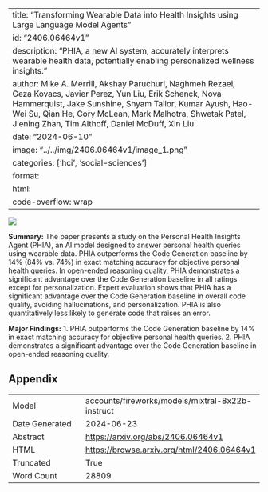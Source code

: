 
---
title: "Transforming Wearable Data into Health Insights using Large Language Model Agents"
id: "2406.06464v1"
description: "PHIA, a new AI system, accurately interprets wearable health data, potentially enabling personalized wellness insights."
author: Mike A. Merrill, Akshay Paruchuri, Naghmeh Rezaei, Geza Kovacs, Javier Perez, Yun Liu, Erik Schenck, Nova Hammerquist, Jake Sunshine, Shyam Tailor, Kumar Ayush, Hao-Wei Su, Qian He, Cory McLean, Mark Malhotra, Shwetak Patel, Jiening Zhan, Tim Althoff, Daniel McDuff, Xin Liu
date: "2024-06-10"
image: "../../img/2406.06464v1/image_1.png"
categories: ['hci', 'social-sciences']
format:
  html:
    code-overflow: wrap
---

![](../../img/2406.06464v1/image_1.png)

**Summary:**
The paper presents a study on the Personal Health Insights Agent (PHIA), an AI model designed to answer personal health queries using wearable data. PHIA outperforms the Code Generation baseline by 14% (84% vs. 74%) in exact matching accuracy for objective personal health queries. In open-ended reasoning quality, PHIA demonstrates a significant advantage over the Code Generation baseline in all ratings except for personalization. Expert evaluation shows that PHIA has a significant advantage over the Code Generation baseline in overall code quality, avoiding hallucinations, and personalization. PHIA is also quantitatively less likely to generate code that raises an error.

**Major Findings:**
1. PHIA outperforms the Code Generation baseline by 14% in exact matching accuracy for objective personal health queries.
2. PHIA demonstrates a significant advantage over the Code Generation baseline in open-ended reasoning quality.


## Appendix

|          |          |
|----------|----------|
| Model     | accounts/fireworks/models/mixtral-8x22b-instruct       |
| Date Generated     | 2024-06-23       |
| Abstract | [https://arxiv.org/abs/2406.06464v1](https://arxiv.org/abs/2406.06464v1)        |
| HTML     | [https://browse.arxiv.org/html/2406.06464v1](https://browse.arxiv.org/html/2406.06464v1)       |
| Truncated       | True       |
| Word Count       | 28809       |